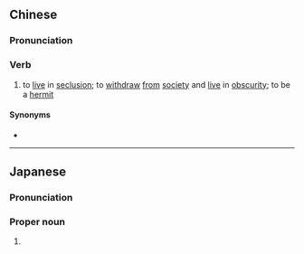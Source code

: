 ==Chinese==
{{zh-forms|s=卧云}}

===Pronunciation===
{{zh-pron
|m=wòyún
|cat=v
}}

===Verb===
{{zh-verb}}

# {{lb|zh|literary}} to [[live]] in [[seclusion]]; to [[withdraw]] [[from]] [[society]] and [[live]] in [[obscurity]]; to be a [[hermit]]

====Synonyms====
* {{zh-l|隱居}}

----

==Japanese==
{{ja-kanjitab|が|うん|yomi=o}}

===Pronunciation===
{{ja-pron|yomi=o|がうん}}

===Proper noun===
{{ja-pos|proper|がうん|hhira=ぐわうん}}

# {{surname|sort=かうん'|lang=ja}}